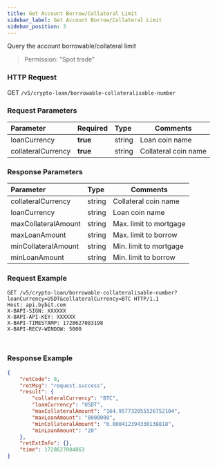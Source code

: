 ```yaml
---
title: Get Account Borrow/Collateral Limit
sidebar_label: Get Account Borrow/Collateral Limit
sidebar_position: 3
---
```

Query the account borrowable/collateral limit
> Permission: "Spot trade"

### HTTP Request
GET `/v5/crypto-loan/borrowable-collateralisable-number`

### Request Parameters
| Parameter | Required | Type | Comments|
|:----- |:-------|:-----|------ |
|loanCurrency|**true**|string|Loan coin name|
|collateralCurrency|**true**|string|Collateral coin name|

### Response Parameters
| Parameter | Type | Comments|
|:----- |:-----|----- |
|collateralCurrency|string|Collateral coin name|
|loanCurrency|string |Loan coin name |
|maxCollateralAmount|string |Max. limit to mortgage|
|maxLoanAmount|string |Max. limit to borrow|
|minCollateralAmount|string |Min. limit to mortgage|
|minLoanAmount|string |Min. limit to borrow|

### Request Example

<Tabs groupId="programming-languages">
<TabItem value="http" label="HTTP">

```http
GET /v5/crypto-loan/borrowable-collateralisable-number?loanCurrency=USDT&collateralCurrency=BTC HTTP/1.1
Host: api.bybit.com
X-BAPI-SIGN: XXXXXX
X-BAPI-API-KEY: XXXXXX
X-BAPI-TIMESTAMP: 1728627083198
X-BAPI-RECV-WINDOW: 5000
```

</TabItem>
<TabItem value="python" label="Python">

```python

```

</TabItem>

<TabItem value="Node" label="Node.js">

```n4js

```

</TabItem>
</Tabs>

### Response Example

```json
{
    "retCode": 0,
    "retMsg": "request.success",
    "result": {
        "collateralCurrency": "BTC",
        "loanCurrency": "USDT",
        "maxCollateralAmount": "164.957732055526752104",
        "maxLoanAmount": "8000000",
        "minCollateralAmount": "0.000412394330138818",
        "minLoanAmount": "20"
    },
    "retExtInfo": {},
    "time": 1728627084863
}
```
